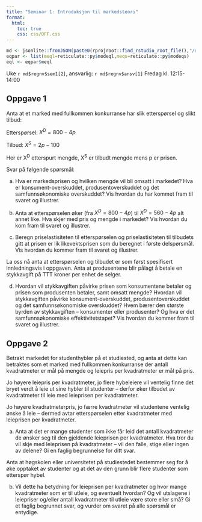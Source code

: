 ```yaml
---
title: "Seminar 1: Introduksjon til markedsteori"
format:
  html:
    toc: true
    css: css/OFF.css
---
```


```r
md <- jsonlite::fromJSON(paste0(rprojroot::find_rstudio_root_file(),"/data-raw/metadata.json"))
eqpar <- list(meql=reticulate::py$modeql,meqs=reticulate::py$modeqs)
eql <- eqpar$meql
```

Uke `r md$regnv$sem1[2]`, ansvarlig: `r md$regnv$ansv[1]`
Fredag kl. 12:15-14:00

## Oppgave 1

Anta at et marked med fullkommen konkurranse har slik etterspørsel og
slikt tilbud:

Etterspørsel: $X^{D} = 800 - 4p$

Tilbud: $X^{S} = 2p - 100$

Her er X^D^ etterspurt mengde, X^S^ er tilbudt mengde mens p er prisen.

Svar på følgende spørsmål:

a)  Hva er markedsprisen og hvilken mengde vil bli omsatt i markedet?
    Hva er konsument-overskuddet, produsentoverskuddet og det
    samfunnsøkonomiske overskuddet? Vis hvordan du har kommet fram til
    svaret og illustrer.

b)  Anta at etterspørselen øker (fra $X^{D} = 800 - 4p$) til
    $X^{D} = 560 - 4p$ alt annet like. Hva skjer med pris og mengde i
    markedet? Vis hvordan du kom fram til svaret og illustrer.

c)  Beregn priselastisiteten til etterspørselen og priselastisiteten til
    tilbudets gitt at prisen er lik likevektsprisen som du beregnet i
    første delspørsmål. Vis hvordan du kommer fram til svaret og
    illustrer.

La oss nå anta at etterspørselen og tilbudet er som først spesifisert
innledningsvis i oppgaven. Anta at produsentene blir pålagt å betale en
stykkavgift på TTT kroner per enhet de selger.

d)  Hvordan vil stykkavgiften påvirke prisen som konsumentene betaler og
    prisen som produsenten betaler, samt omsatt mengde? Hvordan vil
    stykkavgiften påvirke konsument-overskuddet, produsentoverskuddet og
    det samfunnsøkonomiske overskuddet? Hvem bærer den største byrden av
    stykkavgiften -- konsumenter eller produsenter? Og hva er det
    samfunnsøkonomiske effektivitetstapet? Vis hvordan du kommer fram
    til svaret og illustrer.

## Oppgave 2
Betrakt markedet for studenthybler på et studiested, og anta at dette
kan betraktes som et marked med fullkommen konkurranse der antall
kvadratmeter er mål på mengde og leiepris per kvadratmeter er mål på
pris.

Jo høyere leiepris per kvadratmeter, jo flere hybeleiere vil ventelig
finne det bryet verdt å leie ut sine hybler til studenter -- derfor øker
tilbudet av kvadratmeter til leie med leieprisen per kvadratmeter.

Jo høyere kvadratmeterpris, jo færre kvadratmeter vil studentene
ventelig ønske å leie -- dermed avtar etterspørselen etter kvadratmeter
med leieprisen per kvadratmeter.

a)  Anta at det er mange studenter som ikke får leid det antall
    kvadratmeter de ønsker seg til den gjeldende leieprisen per
    kvadratmeter. Hva tror du vil skje med leieprisen på kvadratmeter --
    vil den falle, stige eller ingen av delene? Gi en faglig begrunnelse
    for ditt svar.

Anta at høgskolen eller universitetet på studiestedet bestemmer seg for
å øke opptaket av studenter og at det av den grunn blir flere studenter
som etterspør hybel.

b)  Vil dette ha betydning for leieprisen per kvadratmeter og hvor mange
    kvadratmeter som er til utleie, og eventuelt hvordan? Og vil
    utslagene i leiepriser og/eller antall kvadratmeter til utleie være
    store eller små? Gi et faglig begrunnet svar, og vurder om svaret på
    alle spørsmål er entydige.





